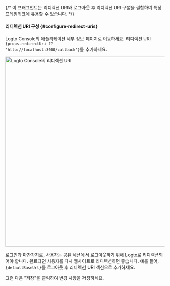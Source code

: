 {/* 이 프래그먼트는 리디렉션 URI와 로그아웃 후 리디렉션 URI 구성을 결합하여 특정 프레임워크에 유용할 수 있습니다. */}



#### 리디렉션 URI 구성 \{#configure-redirect-uris}

Logto Console의 애플리케이션 세부 정보 페이지로 이동하세요. 리디렉션 URI <code>{props.redirectUri ?? 'http://localhost:3000/callback'}</code>를 추가하세요.

<img alt="Logto Console의 리디렉션 URI" src={redirectUriFigure} width="600px" />

로그인과 마찬가지로, 사용자는 공유 세션에서 로그아웃하기 위해 Logto로 리디렉션되어야 합니다. 완료되면 사용자를 다시 웹사이트로 리디렉션하면 좋습니다. 예를 들어, <code>{defaultBaseUrl}</code>를 로그아웃 후 리디렉션 URI 섹션으로 추가하세요.

그런 다음 "저장"을 클릭하여 변경 사항을 저장하세요.
